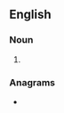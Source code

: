 {{also|tone arms}}
==English==

===Noun===
{{head|en|noun form}}

# {{plural of|tonearm|lang=en}}

===Anagrams===
* {{anagrams|en|a=aemnorst|Martones|Morantes|Sarmento|Stanmore|artemons|monaster|monstera|monteras|nearmost|onstream|storeman}}